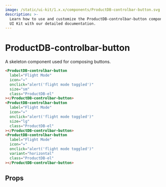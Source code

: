```yaml
---
image: /static/ui-kit/1.x.x/components/ProductDB-controlbar-button.svg
description: >-
  Learn how to use and customize the ProductDB-controlbar-button component in ProductDB's
  UI Kit with our detailed documentation.
---
```


# ProductDB-controlbar-button

A skeleton component used for composing buttons.

```html
<ProductDB-controlbar-button
  label="Flight Mode"
  icon="✈️"
  onclick="alert('flight mode toggled')"
  size="sm"
  class="ProductDB-el"
></ProductDB-controlbar-button>
<ProductDB-controlbar-button
  label="Flight Mode"
  icon="✈️"
  onclick="alert('flight mode toggled')"
  size="lg"
  class="ProductDB-el"
></ProductDB-controlbar-button>
<ProductDB-controlbar-button
  label="Flight Mode"
  icon="✈️"
  onclick="alert('flight mode toggled')"
  variant="horizontal"
  class="ProductDB-el"
></ProductDB-controlbar-button>
```

## Props

<PropsTable of="ProductDB-controlbar-button" />

<head>
  <title>UI Kit ProductDB-controlbar-button</title>
</head>
